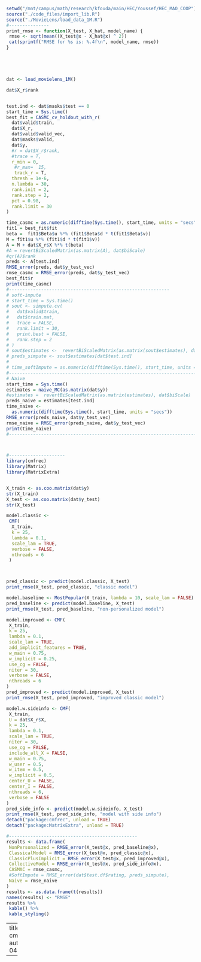 
```r
setwd("/mnt/campus/math/research/kfouda/main/HEC/Youssef/HEC_MAO_COOP")
source("./code_files/import_lib.R")
source("./MovieLens/load_data_1M.R")
#---------------
print_rmse <- function(X_test, X_hat, model_name) {
 rmse <- sqrt(mean((X_test@x - X_hat@x) ^ 2))
 cat(sprintf("RMSE for %s is: %.4f\n", model_name, rmse))
}





dat <- load_movielens_1M()

dat$X_r$rank


test.ind <- dat$masks$test == 0
start_time = Sys.time()
best_fit = CASMC_cv_holdout_with_r(
  dat$valid$train,
  dat$X_r,
  dat$valid$valid_vec,
  dat$masks$valid,
  dat$y,
  #r = dat$X_r$rank,
  #trace = T,
  r_min = 0,
   #r_max=  15,
   track_r = T,
  thresh = 1e-6,
  n.lambda = 30,
  rank.init = 2,
  rank.step = 2,
  pct = 0.98,
  rank.limit = 30 
)

time_casmc = as.numeric(difftime(Sys.time(), start_time, units = "secs"))
fit1 = best_fit$fit
beta =  fit1$Beta$u %*% (fit1$Beta$d * t(fit1$Beta$v)) 
M = fit1$u %*% (fit1$d * t(fit1$v))
A = M + dat$X_r$X %*% t(beta)
#A = revertBiScaledMatrix(as.matrix(A), dat$biScale)
#qr(A)$rank
preds <- A[test.ind]
RMSE_error(preds, dat$y_test_vec)
rmse_casmc = RMSE_error(preds, dat$y_test_vec)
best_fit$r
print(time_casmc)
#------------------------------------------------------------
# soft-impute
# start_time = Sys.time()
# sout <- simpute.cv(
#   dat$valid$train,
#   dat$train.mat,
#   trace = FALSE,
#   rank.limit = 30,
#   print.best = FALSE,
#   rank.step = 2
# )
# sout$estimates <-  revertBiScaledMatrix(as.matrix(sout$estimates), dat$biScale)
# preds_simpute <- sout$estimates[dat$test.ind]
# 
# time_softImpute = as.numeric(difftime(Sys.time(), start_time, units = "secs"))
#---------------------------------------------------------------------------------
# Naive
start_time = Sys.time()
estimates = naive_MC(as.matrix(dat$y))
#estimates =  revertBiScaledMatrix(as.matrix(estimates), dat$biScale)
preds_naive = estimates[test.ind]
time_naive <-
  as.numeric(difftime(Sys.time(), start_time, units = "secs"))
RMSE_error(preds_naive, dat$y_test_vec)
rmse_naive = RMSE_error(preds_naive, dat$y_test_vec)
print(time_naive)
#----------------------------------------------------------------------------------



#---------------------
library(cmfrec)
library(Matrix)
library(MatrixExtra)


X_train <- as.coo.matrix(dat$y)
str(X_train)
X_test <- as.coo.matrix(dat$y_test)
str(X_test)

model.classic <-
 CMF(
  X_train,
  k = 25,
  lambda = 0.1,
  scale_lam = TRUE,
  verbose = FALSE,
  nthreads = 6
 )



pred_classic <- predict(model.classic, X_test)
print_rmse(X_test, pred_classic, "classic model")

model.baseline <- MostPopular(X_train, lambda = 10, scale_lam = FALSE)
pred_baseline <- predict(model.baseline, X_test)
print_rmse(X_test, pred_baseline, "non-personalized model")

model.improved <- CMF(
 X_train,
 k = 25,
 lambda = 0.1,
 scale_lam = TRUE,
 add_implicit_features = TRUE,
 w_main = 0.75,
 w_implicit = 0.25,
 use_cg = FALSE,
 niter = 30,
 verbose = FALSE,
 nthreads = 6
)
pred_improved <- predict(model.improved, X_test)
print_rmse(X_test, pred_improved, "improved classic model")

model.w.sideinfo <- CMF(
 X_train,
 U = dat$X_r$X,
 k = 25,
 lambda = 0.1,
 scale_lam = TRUE,
 niter = 30,
 use_cg = FALSE,
 include_all_X = FALSE,
 w_main = 0.75,
 w_user = 0.5,
 w_item = 0.5,
 w_implicit = 0.5,
 center_U = FALSE,
 center_I = FALSE,
 nthreads = 6,
 verbose = FALSE
)
pred_side_info <- predict(model.w.sideinfo, X_test)
print_rmse(X_test, pred_side_info, "model with side info")
detach("package:cmfrec", unload = TRUE)
detach("package:MatrixExtra", unload = TRUE)

#------------------------------------------------
results <- data.frame(
 NonPersonalized = RMSE_error(X_test@x, pred_baseline@x),
 ClassicalModel = RMSE_error(X_test@x, pred_classic@x),
 ClassicPlusImplicit = RMSE_error(X_test@x, pred_improved@x),
 CollectiveModel = RMSE_error(X_test@x, pred_side_info@x),
 CASMAC = rmse_casmc,
 #SoftImpute = RMSE_error(dat$test.df$rating, preds_simpute),
 Naive = rmse_naive
)
results <- as.data.frame(t(results))
names(results) <- "RMSE"
results %>%
 kable() %>%
 kable_styling()
```



---
title: cmfrec_lib_on_movielens_1M.R
author: kfouda
date: '2024-04-24'

---
